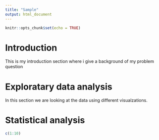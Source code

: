 ```yaml
---
title: "Sample"
output: html_document
---
```


```r
knitr::opts_chunk$set(echo = TRUE)
```

# Introduction 

This is my introduction section where i give a background of my problem question

# Exploratary data analysis

In this section we are looking at the data using different visualzations.

# Statistical analysis

```r
c(1:10)
```


